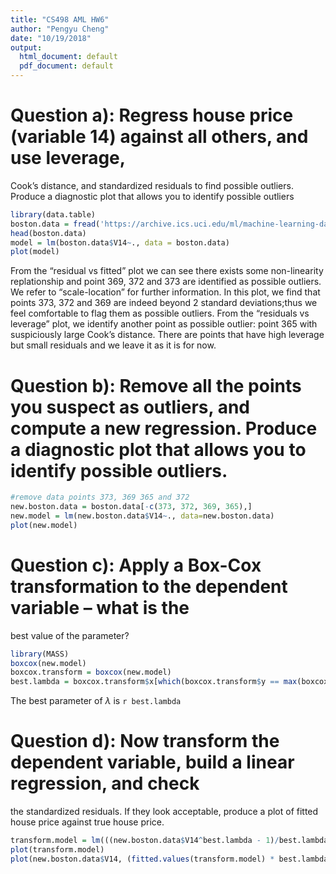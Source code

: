 ```yaml
---
title: "CS498 AML HW6"
author: "Pengyu Cheng"
date: "10/19/2018"
output:
  html_document: default
  pdf_document: default
---
```


# Question a): Regress house price (variable 14) against all others, and use leverage,
Cook’s distance, and standardized residuals to find possible outliers. Produce
a diagnostic plot that allows you to identify possible outliers
```r
library(data.table)
boston.data = fread('https://archive.ics.uci.edu/ml/machine-learning-databases/housing/housing.data')
head(boston.data)
model = lm(boston.data$V14~., data = boston.data)
plot(model)
```
From the "residual vs fitted" plot we can see there exists some non-linearity replationship and point 369, 372 and 373 are identified as possible outliers. We refer to "scale-location" for further information. In this plot, we find that points 373, 372 and 369 are indeed beyond 2 standard deviations;thus we feel comfortable to flag them as possible outliers. From the "residuals vs leverage" plot, we identify another point as possible outlier: point 365 with  suspiciously large Cook’s distance. There are points that have high leverage but small residuals and we leave it as it is for now.  

# Question b): Remove all the points you suspect as outliers, and compute a new regression. Produce a diagnostic plot that allows you to identify possible outliers.
```r
#remove data points 373, 369 365 and 372
new.boston.data = boston.data[-c(373, 372, 369, 365),]
new.model = lm(new.boston.data$V14~., data=new.boston.data)
plot(new.model)
```

# Question c): Apply a Box-Cox transformation to the dependent variable – what is the
best value of the parameter?
```r
library(MASS)
boxcox(new.model)
boxcox.transform = boxcox(new.model)
best.lambda = boxcox.transform$x[which(boxcox.transform$y == max(boxcox.transform$y))]
```
The best parameter of $\lambda$ is `r best.lambda`

# Question d): Now transform the dependent variable, build a linear regression, and check
the standardized residuals. If they look acceptable, produce a plot of fitted
house price against true house price.
```r

transform.model = lm(((new.boston.data$V14^best.lambda - 1)/best.lambda) ~., data=new.boston.data)
plot(transform.model)
plot(new.boston.data$V14, (fitted.values(transform.model) * best.lambda + 1)^(1/best.lambda))
```




